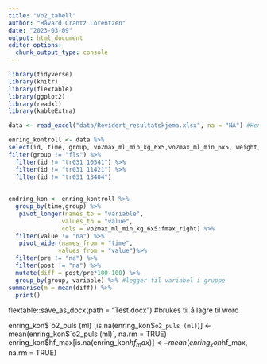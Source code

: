 ```yaml
---
title: "Vo2_tabell"
author: "Håvard Crantz Lorentzen"
date: "2023-03-09"
output: html_document
editor_options: 
  chunk_output_type: console
---
```


```r
library(tidyverse)
library(knitr)
library(flextable)
library(ggplot2)
library(readxl)
library(kableExtra)

data <- read_excel("data/Revidert_resultatskjema.xlsx", na = "NA") #Henter data

enring_kontroll <- data %>%
select(id, time, group, vo2max_ml_min_kg_6x5,vo2max_ml_min_6x5, weight, chair_stand_test, o2_puls_ml, hf_max, rer_max_30sek, bfmax_30sek, Ve_L_min_max_30sek,time_to_exhaustion, borg_end,lac, time_to_exhaustion,`arbec_%_maksHF`,`arbec_%_o2max`,arbec_mean_o2,arbec_vo2_ml_min, arbec_RER, arbec_HF, arbec_ve_l_min, arbec_vco2_ml_min, lean_mass, fat_mass, one_rm_newton, one_rm_watt,pmax_left, pmax_right, fmax_left, fmax_right) %>%
filter(group != "fls") %>%
  filter(id != "tr031 10541") %>%
  filter(id != "tr031 11421") %>%
  filter(id != "tr031 13404") 
 
  
endring_kon <- enring_kontroll %>%
  group_by(time,group) %>%
   pivot_longer(names_to = "variable", 
               values_to = "value", 
               cols = vo2max_ml_min_kg_6x5:fmax_right) %>%
  filter(value != "na") %>%
   pivot_wider(names_from = "time",
              values_from = "value")%>%
  filter(pre != "na") %>%
  filter(post != "na") %>%
  mutate(diff = post/pre*100-100) %>%
  group_by(group, variable) %>% #legger til variabel i gruppe
summarise(m = mean(diff)) %>%
  print()
```

flextable::save_as_docx(path = "Test.docx") #brukes til å lagre til word

 enring_kon$`o2_puls (ml)`[is.na(enring_kon$`o2_puls (ml)`)] <- mean(enring_kon$`o2_puls (ml)`, na.rm = TRUE)
  enring_kon$hf_max[is.na(enring_kon$hf_max)] <- mean(enring_kon$hf_max, na.rm = TRUE)
